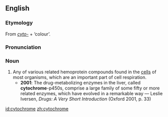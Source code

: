 ==English==
{{wikipedia}}
===Etymology===
From ''[[cyto-]]'' + {{AGr.}} '''{{polytonic|[[χρῶμα]]}}''' ‘colour’.

===Pronunciation===
{{IPA|/ˈsaɪtəkɹəʊm/}}

===Noun===
{{en-noun}}

# Any of various related hemoprotein compounds found in the [[cells]] of most organisms, which are an important part of cell respiration.
#*'''2001''': The drug-metabolizing enzymes in the liver, called '''cytochrome'''-p450s, comprise a large family of some fifty or more related enzymes, which have evolved in a remarkable way — Leslie Iversen, ''Drugs: A Very Short Introduction'' (Oxford 2001, p. 33)

[[id:cytochrome]]
[[zh:cytochrome]]